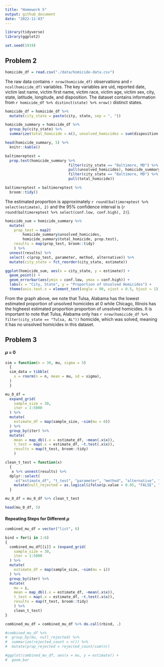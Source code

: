 ```yaml
---
title: "Homework 5"
output: github_document
date: "2022-11-03"
---
```


```r
library(tidyverse)
library(ggplot2)

set.seed(1919)
```

## Problem 2
```r
homicide_df = read.csv("./data/homicide-data.csv")
```
The raw data contains `r nrow(homicide_df)` observations and `r ncol(homicide_df)` variables. The key variables are uid, reported date, victim last name, victim first name, victim race, victim age, victim sex, city, state, latitude, longitude, and disposition. The dataset contains information from `r homicide_df %>% distinct(state) %>% nrow()` distinct states.

```r
homicide_df = homicide_df %>% 
  mutate(city_state = paste(city, state, sep = ", "))

homicide_summary = homicide_df %>% 
  group_by(city_state) %>% 
  summarize(total_homicide = n(), unsolved_homicides = sum(disposition == "Closed without arrest" | disposition == "Open/No arrest"))

head(homicide_summary, 5) %>% 
  knitr::kable()
```

```r
baltimoreptest = 
  prop.test(homicide_summary %>% 
                             filter(city_state == "Baltimore, MD") %>%
                             pull(unsolved_homicides), homicide_summary %>%
                             filter(city_state == "Baltimore, MD") %>%
                             pull(total_homicide))

baltimoreptest = baltimoreptest %>% 
  broom::tidy()
```

The estimated proportion is approximately `r round(baltimoreptest %>% select(estimate), 2)` and the 95% confidence interval is (`r round(baltimoreptest %>% select(conf.low, conf.high), 2)`).

```r
homicide_sum = homicide_summary %>% 
  mutate(
    prop_test = map2(
        homicide_summary$unsolved_homicides,
        homicide_summary$total_homicide, prop.test), 
    results = map(prop_test, broom::tidy)
    ) %>% 
  unnest(results) %>% 
  select(-c(prop_test, parameter, method, alternative)) %>%
  mutate(city_state = fct_reorder(city_state, estimate))

ggplot(homicide_sum, aes(x = city_state, y = estimate)) + 
  geom_point() + 
  geom_errorbar(aes(ymin = conf.low, ymax = conf.high)) +
  labs(x = "City, State", y = "Proportion of Unsolved Homicides") +
  theme(axis.text.x = element_text(angle = 90, vjust = 0.5, hjust = 1))
```

From the graph above, we note that Tulsa, Alabama has the lowest estimated proportion of unsolved homicides at 0 while Chicago, Illinois has the higheest estimated proportion proportion of unsolved homicides. It is important to note that Tulsa, Alabama only has `r nrow(homicide_df %>% filter(city_state == "Tulsa, AL"))` homicide, which was solved, meaning it has no unsolved homicides in this dataset.

## Problem 3

#### $\mu$ = 0
```r
sim = function(n = 30, mu, sigma = 5) 
  {
  sim_data = tibble(
    x = rnorm(n = n, mean = mu, sd = sigma),
  )
  }

mu_0_df = 
  expand_grid(
    sample_size = 30,
    iter = 1:5000
  ) %>% 
  mutate(
    estimate_df = map(sample_size, ~sim(mu = 0))
  ) %>% 
  group_by(iter) %>%
  mutate(
    mean = map_dbl(.x = estimate_df, ~mean(.x$x)),
    t_test = map(.x = estimate_df, ~t.test(.x$x)),
    results = map(t_test, broom::tidy)
    ) 

clean_t_test = function(x) 
  {
   x %>% unnest(results) %>% 
  dplyr::select(
    -c("estimate_df", "t_test", "parameter", "method", "alternative", "estimate")) %>%
    mutate(null_rejected = as.logical(ifelse(p.value > 0.05, "FALSE", "TRUE")))
  }

mu_0_df = mu_0_df %>% clean_t_test

head(mu_0_df, 5)
```

#### Repeating Steps for Different $\mu$
```r
combined_mu_df = vector("list", 6)

bind = for(i in 1:6)
{
  combined_mu_df[[i]] = (expand_grid(
    sample_size = 30,
    iter = 1:5000
  ) %>% 
  mutate(
    estimate_df = map(sample_size, ~sim(mu = i))
  ) %>% 
  group_by(iter) %>%
  mutate(
    mu = i,
    mean = map_dbl(.x = estimate_df, ~mean(.x$x)),
    t_test = map(.x = estimate_df, ~t.test(.x$x)),
    results = map(t_test, broom::tidy)
    ) %>% 
    clean_t_test)
}

combined_mu_df = combined_mu_df %>% do.call(rbind, .)
```

```r
#combined_mu_df %>% 
#  group_by(mu, null_rejected) %>% 
#  summarize(rejected_count = n()) %>%
#  mutate(prop_rejected = rejected_count/sum(n))

#ggplot(combined_mu_df, aes(x = mu, y = estimate)) + 
#  geom_bar
```

